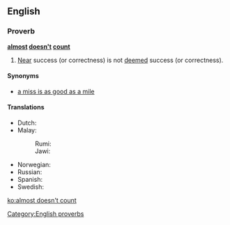 ==English==

===Proverb===
'''[[almost]] [[doesn't]] [[count]]'''
# [[near|Near]] success (or correctness) is not [[deem]]ed success (or correctness).
====Synonyms====
* [[a miss is as good as a mile]]

====Translations====
{{trans-top|Near success (or correctness) is not deemed success (or correctness)}}
* Dutch: {{t-|nl|bijna telt niet}}
* Malay:
*: Rumi: {{t-|ms|dekat tak tercapai, jauh tak berantara}}
*: Jawi: {{t-|ms|دکت تق ترچاڤاي, جاءوه تق برانتارا|sc=Arab}}
{{trans-mid}}
* Norwegian: {{t-|no|nesten holder ikke}}
* Russian: {{t-|ru|почти не считается}}
* Spanish: {{t-|es|Los casis no cuentan}}
* Swedish: {{t+|sv|nära skjuter ingen hare}}
{{trans-bottom}}

[[Category:English proverbs]]

[[ko:almost doesn't count]]